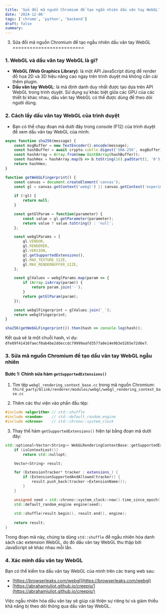```yaml
---
title: 'Sửa đổi mã nguồn Chromium để tạo ngẫu nhiên dấu vân tay WebGL'
date: '2024-12-06'
tags: ['chrome', 'python', 'backend']
draft: false
summary: 
---
```


003. Sửa đổi mã nguồn Chromium để tạo ngẫu nhiên dấu vân tay WebGL
=========================

### 1. WebGL và dấu vân tay WebGL là gì?

* **WebGL (Web Graphics Library)**: là một API JavaScript dùng để render đồ họa 2D và 3D hiệu năng cao ngay trên trình duyệt mà không cần cài thêm plugin.
* **Dấu vân tay WebGL**: là mã định danh duy nhất được tạo dựa trên API WebGL trong trình duyệt. Sử dụng sự khác biệt giữa các GPU của các thiết bị khác nhau, dấu vân tay WebGL có thể được dùng để theo dõi người dùng.

### 2. Cách lấy dấu vân tay WebGL của trình duyệt

* Bạn có thể chạy đoạn mã dưới đây trong console (F12) của trình duyệt để xem dấu vân tay WebGL của mình:

```javascript
async function sha256(message) {
    const msgBuffer = new TextEncoder().encode(message);
    const hashBuffer = await crypto.subtle.digest('SHA-256', msgBuffer);
    const hashArray = Array.from(new Uint8Array(hashBuffer));
    const hashHex = hashArray.map(b => b.toString(16).padStart(2, '0')).join('');
    return hashHex;
}

function getWebGLFingerprint() {
    const canvas = document.createElement('canvas');
    const gl = canvas.getContext('webgl') || canvas.getContext('experimental-webgl');
    
    if (!gl) {
        return null;
    }

    const getGlParam = function(parameter) {
        const value = gl.getParameter(parameter);
        return value ? value.toString() : 'null';
    };

    const webglParams = [
        gl.VENDOR, 
        gl.RENDERER, 
        gl.VERSION, 
        gl.getSupportedExtensions(), 
        gl.MAX_TEXTURE_SIZE, 
        gl.MAX_RENDERBUFFER_SIZE,
    ];

    const glValues = webglParams.map(param => {
        if (Array.isArray(param)) {
            return param.join('-');
        }
        return getGlParam(param);
    });

    const webglFingerprint = glValues.join('_');
    return webglFingerprint;
}

sha256(getWebGLFingerprint()).then(hash => console.log(hash));
```

Kết quả sẽ là một chuỗi hash, ví dụ: `dfe89f41416faecf0ab4be2ddeccdc79999aafd3577a0e14e9b3e5265e72d6e7`.

### 3. Sửa mã nguồn Chromium để tạo dấu vân tay WebGL ngẫu nhiên

#### Bước 1: Chỉnh sửa hàm `getSupportedExtensions()`
1. Tìm tệp `webgl_rendering_context_base.cc` trong mã nguồn Chromium:  
   `third_party/blink/renderer/modules/webgl/webgl_rendering_context_base.cc`

2. Thêm các thư viện vào phần đầu tệp:

```cpp
#include <algorithm> // std::shuffle
#include <random>    // std::default_random_engine
#include <chrono>    // std::chrono::system_clock
```

3. Thay thế hàm `getSupportedExtensions()` hiện tại bằng đoạn mã dưới đây:

```cpp
std::optional<Vector<String>> WebGLRenderingContextBase::getSupportedExtensions() {
    if (isContextLost())
        return std::nullopt;

    Vector<String> result;

    for (ExtensionTracker* tracker : extensions_) {
        if (ExtensionSupportedAndAllowed(tracker)) {
            result.push_back(tracker->ExtensionName());
        }
    }

    unsigned seed = std::chrono::system_clock::now().time_since_epoch().count();
    std::default_random_engine engine(seed);
    
    std::shuffle(result.begin(), result.end(), engine);
    
    return result;
}
```

Trong đoạn mã này, chúng ta dùng `std::shuffle` để ngẫu nhiên hóa danh sách các extension WebGL, do đó dấu vân tay WebGL thu thập bởi JavaScript sẽ khác nhau mỗi lần.

### 4. Xác minh dấu vân tay WebGL

Bạn có thể kiểm tra dấu vân tay WebGL của mình trên các trang web sau:

* [https://browserleaks.com/webgl](https://browserleaks.com/webgl)
* [https://abrahamjuliot.github.io/creepjs/](https://abrahamjuliot.github.io/creepjs/)

Việc ngẫu nhiên hóa dấu vân tay sẽ giúp cải thiện sự riêng tư và giảm thiểu khả năng bị theo dõi thông qua dấu vân tay WebGL.